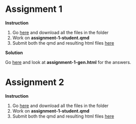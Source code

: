 # Assignment 1

**Instruction**

1. Go [here](https://www.dropbox.com/scl/fo/qgz321g7q6s30kqftojd0/AI6hWhcdQ-4pBQqVxWCZuV0?rlkey=ulwrlynum2g12rza47e7ttaql&st=2zoq5qjj&dl=0) and download all the files in the folder
2. Work on **assignment-1-student.qmd**
3. Submit both the qmd and resulting html files [here](https://www.dropbox.com/request/FcLhZWjL2WG9jVVYXsvL)

**Solution**

Go [here](https://www.dropbox.com/scl/fo/yo55jfha6xjbmnulbqnvq/AHMV1zbiahGZMnYo6K-g9mY?rlkey=8c6sbupg0hbgd610jr6mrr6g7&st=y5is9rqb&dl=0) and look at **assignment-1-gen.html** for the answers.

# Assignment 2

**Instruction**

1. Go [here](https://www.dropbox.com/scl/fo/ftm4kwhdgfcq7nr98nrf5/ABA5LAneGDXzOMB3TFivsvY?rlkey=bhbhf0f3w8zov9y9ciy84w97t&st=9yl5fs59&dl=0) and download all the files in the folder
2. Work on **assignment-1-student.qmd**
3. Submit both the qmd and resulting html files [here](https://www.dropbox.com/request/Zatut4R8sauIq0BZjJJu)

<!-- **Answer**

Go [here](https://www.dropbox.com/scl/fo/yo55jfha6xjbmnulbqnvq/AHMV1zbiahGZMnYo6K-g9mY?rlkey=8c6sbupg0hbgd610jr6mrr6g7&st=y5is9rqb&dl=0) and look at **assignment-1-gen.html** for the answers. -->




